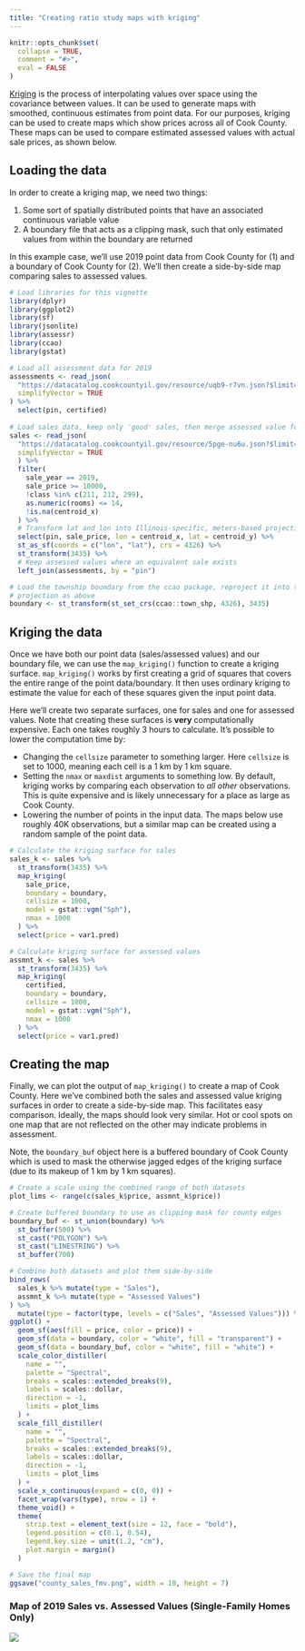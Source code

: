 ---
title: "Creating ratio study maps with kriging"
---


```{r, include=FALSE}
knitr::opts_chunk$set(
  collapse = TRUE,
  comment = "#>",
  eval = FALSE
)
```

[Kriging](https://en.wikipedia.org/wiki/Kriging) is the process of interpolating values over space using the covariance between values. It can be used to generate maps with smoothed, continuous estimates from point data. For our purposes, kriging can be used to create maps which show prices across all of Cook County. These maps can be used to compare estimated assessed values with actual sale prices, as shown below.

## Loading the data

In order to create a kriging map, we need two things:

1. Some sort of spatially distributed points that have an associated continuous variable value
2. A boundary file that acts as a clipping mask, such that only estimated values from within the boundary are returned

In this example case, we'll use 2019 point data from Cook County for (1) and a boundary of Cook County for (2). We'll then create a side-by-side map comparing sales to assessed values.

```{r, message=FALSE}
# Load libraries for this vignette
library(dplyr)
library(ggplot2)
library(sf)
library(jsonlite)
library(assessr)
library(ccao)
library(gstat)

# Load all assessment data for 2019
assessments <- read_json(
  "https://datacatalog.cookcountyil.gov/resource/uqb9-r7vn.json?$limit=2000000&year=2019",
  simplifyVector = TRUE
) %>%
  select(pin, certified)
  
# Load sales data, keep only 'good' sales, then merge assessed value for each sale
sales <- read_json(
  "https://datacatalog.cookcountyil.gov/resource/5pge-nu6u.json?$limit=500000&sale_year=2019",
  simplifyVector = TRUE
  ) %>%
  filter(
    sale_year == 2019,
    sale_price >= 10000,
    !class %in% c(211, 212, 299),
    as.numeric(rooms) <= 14,
    !is.na(centroid_x)
  ) %>%
  # Transform lat and lon into Illinois-specific, meters-based projection
  select(pin, sale_price, lon = centroid_x, lat = centroid_y) %>%
  st_as_sf(coords = c("lon", "lat"), crs = 4326) %>%
  st_transform(3435) %>%
  # Keep assessed values where an equivalent sale exists
  left_join(assessments, by = "pin")

# Load the township boundary from the ccao package, reproject it into the same
# projection as above
boundary <- st_transform(st_set_crs(ccao::town_shp, 4326), 3435)
```

## Kriging the data

Once we have both our point data (sales/assessed values) and our boundary file, we can use the `map_kriging()` function to create a kriging surface. `map_kriging()` works by first creating a grid of squares that covers the entire range of the point data/boundary. It then uses ordinary kriging to estimate the value for each of these squares given the input point data.

Here we'll create two separate surfaces, one for sales and one for assessed values. Note that creating these surfaces is **very** computationally expensive. Each one takes roughly 3 hours to calculate. It's possible to lower the computation time by:

- Changing the `cellsize` parameter to something larger. Here `cellsize` is set to 1000, meaning each cell is a 1 km by 1 km square.
- Setting the `nmax` or `maxdist` arguments to something low. By default, kriging works by comparing each observation to *all other* observations. This is quite expensive and is likely unnecessary for a place as large as Cook County.
- Lowering the number of points in the input data. The maps below use roughly 40K observations, but a similar map can be created using a random sample of the point data.

```{r kriging, message=FALSE, results='hide', warning=FALSE}
# Calculate the kriging surface for sales
sales_k <- sales %>%
  st_transform(3435) %>%
  map_kriging(
    sale_price,
    boundary = boundary,
    cellsize = 1000,
    model = gstat::vgm("Sph"),
    nmax = 1000
  ) %>%
  select(price = var1.pred)

# Calculate kriging surface for assessed values
assmnt_k <- sales %>%
  st_transform(3435) %>%
  map_kriging(
    certified,
    boundary = boundary,
    cellsize = 1000,
    model = gstat::vgm("Sph"),
    nmax = 1000
  ) %>%
  select(price = var1.pred)
```

## Creating the map

Finally, we can plot the output of `map_kriging()` to create a map of Cook County. Here we've combined both the sales and assessed value kriging surfaces in order to create a side-by-side map. This facilitates easy comparison. Ideally, the maps should look very similar. Hot or cool spots on one map that are not reflected on the other may indicate problems in assessment. 

Note, the `boundary_buf` object here is a buffered boundary of Cook County which is used to mask the otherwise jagged edges of the kriging surface (due to its makeup of 1 km by 1 km squares). 

```{r create_plot, message=FALSE, cache=FALSE}
# Create a scale using the combined range of both datasets
plot_lims <- range(c(sales_k$price, assmnt_k$price))

# Create buffered boundary to use as clipping mask for county edges
boundary_buf <- st_union(boundary) %>%
  st_buffer(500) %>%
  st_cast("POLYGON") %>% 
  st_cast("LINESTRING") %>%
  st_buffer(700)

# Combine both datasets and plot them side-by-side
bind_rows(
  sales_k %>% mutate(type = "Sales"),
  assmnt_k %>% mutate(type = "Assessed Values")
) %>%
  mutate(type = factor(type, levels = c("Sales", "Assessed Values"))) %>%
ggplot() +
  geom_sf(aes(fill = price, color = price)) +
  geom_sf(data = boundary, color = "white", fill = "transparent") +
  geom_sf(data = boundary_buf, color = "white", fill = "white") +
  scale_color_distiller(
    name = "",
    palette = "Spectral",
    breaks = scales::extended_breaks(9),
    labels = scales::dollar,
    direction = -1,
    limits = plot_lims
  ) +
  scale_fill_distiller(
    name = "",
    palette = "Spectral",
    breaks = scales::extended_breaks(9),
    labels = scales::dollar,
    direction = -1,
    limits = plot_lims
  ) +
  scale_x_continuous(expand = c(0, 0)) +
  facet_wrap(vars(type), nrow = 1) +
  theme_void() +
  theme(
    strip.text = element_text(size = 12, face = "bold"),
    legend.position = c(0.1, 0.54),
    legend.key.size = unit(1.2, "cm"),
    plot.margin = margin()
  ) 

# Save the final map
ggsave("county_sales_fmv.png", width = 10, height = 7)
```

### Map of 2019 Sales vs. Assessed Values (Single-Family Homes Only)

![](county_sales_fmv.png)
